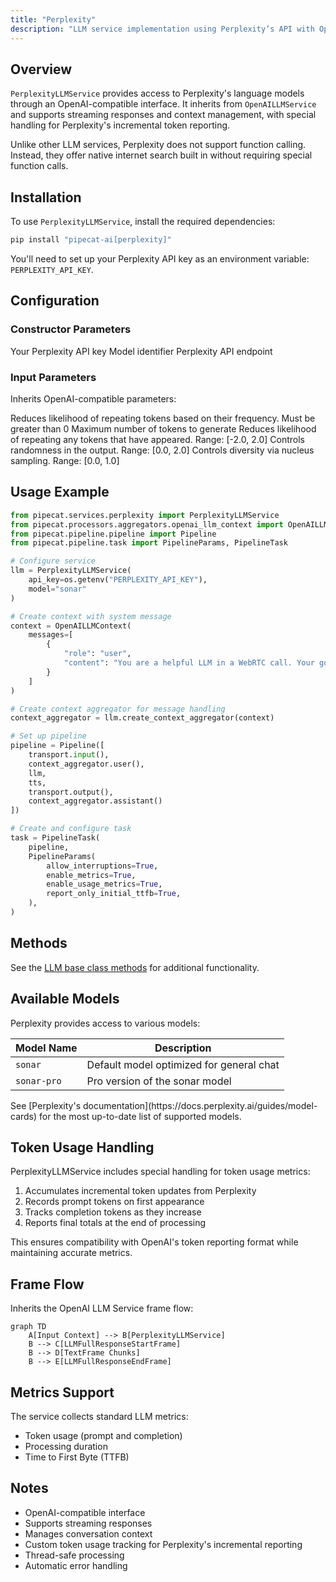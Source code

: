 ```yaml
---
title: "Perplexity"
description: "LLM service implementation using Perplexity’s API with OpenAI-compatible interface"
---
```


## Overview

`PerplexityLLMService` provides access to Perplexity's language models through an OpenAI-compatible interface. It inherits from `OpenAILLMService` and supports streaming responses and context management, with special handling for Perplexity's incremental token reporting.

<Note>
  Unlike other LLM services, Perplexity does not support function calling.
  Instead, they offer native internet search built in without requiring special
  function calls.
</Note>

## Installation

To use `PerplexityLLMService`, install the required dependencies:

```bash
pip install "pipecat-ai[perplexity]"
```

You'll need to set up your Perplexity API key as an environment variable: `PERPLEXITY_API_KEY`.

## Configuration

### Constructor Parameters

<ParamField path="api_key" type="str" required>
  Your Perplexity API key
</ParamField>

<ParamField path="model" type="str" default="sonar">
  Model identifier
</ParamField>

<ParamField path="base_url" type="str" default="https://api.perplexity.ai">
  Perplexity API endpoint
</ParamField>

### Input Parameters

Inherits OpenAI-compatible parameters:

<ParamField path="frequency_penalty" type="Optional[float]">
  Reduces likelihood of repeating tokens based on their frequency. Must be
  greater than 0
</ParamField>

<ParamField path="max_tokens" type="Optional[int]">
  Maximum number of tokens to generate
</ParamField>

<ParamField path="presence_penalty" type="Optional[float]">
  Reduces likelihood of repeating any tokens that have appeared. Range: [-2.0,
  2.0]
</ParamField>

<ParamField path="temperature" type="Optional[float]">
  Controls randomness in the output. Range: [0.0, 2.0]
</ParamField>

<ParamField path="top_p" type="Optional[float]">
  Controls diversity via nucleus sampling. Range: [0.0, 1.0]
</ParamField>

## Usage Example

```python
from pipecat.services.perplexity import PerplexityLLMService
from pipecat.processors.aggregators.openai_llm_context import OpenAILLMContext
from pipecat.pipeline.pipeline import Pipeline
from pipecat.pipeline.task import PipelineParams, PipelineTask

# Configure service
llm = PerplexityLLMService(
    api_key=os.getenv("PERPLEXITY_API_KEY"),
    model="sonar"
)

# Create context with system message
context = OpenAILLMContext(
    messages=[
        {
            "role": "user",
            "content": "You are a helpful LLM in a WebRTC call. Your goal is to demonstrate your capabilities in a succinct way. Your output will be converted to audio so don't include special characters in your answers."
        }
    ]
)

# Create context aggregator for message handling
context_aggregator = llm.create_context_aggregator(context)

# Set up pipeline
pipeline = Pipeline([
    transport.input(),
    context_aggregator.user(),
    llm,
    tts,
    transport.output(),
    context_aggregator.assistant()
])

# Create and configure task
task = PipelineTask(
    pipeline,
    PipelineParams(
        allow_interruptions=True,
        enable_metrics=True,
        enable_usage_metrics=True,
        report_only_initial_ttfb=True,
    ),
)
```

## Methods

See the [LLM base class methods](/server/base-classes/llm#methods) for additional functionality.

## Available Models

Perplexity provides access to various models:

| Model Name  | Description                              |
| ----------- | ---------------------------------------- |
| `sonar`     | Default model optimized for general chat |
| `sonar-pro` | Pro version of the sonar model           |

<Note>
  See [Perplexity's
  documentation](https://docs.perplexity.ai/guides/model-cards) for the most
  up-to-date list of supported models.
</Note>

## Token Usage Handling

PerplexityLLMService includes special handling for token usage metrics:

1. Accumulates incremental token updates from Perplexity
2. Records prompt tokens on first appearance
3. Tracks completion tokens as they increase
4. Reports final totals at the end of processing

This ensures compatibility with OpenAI's token reporting format while maintaining accurate metrics.

## Frame Flow

Inherits the OpenAI LLM Service frame flow:

```mermaid
graph TD
    A[Input Context] --> B[PerplexityLLMService]
    B --> C[LLMFullResponseStartFrame]
    B --> D[TextFrame Chunks]
    B --> E[LLMFullResponseEndFrame]
```

## Metrics Support

The service collects standard LLM metrics:

- Token usage (prompt and completion)
- Processing duration
- Time to First Byte (TTFB)

## Notes

- OpenAI-compatible interface
- Supports streaming responses
- Manages conversation context
- Custom token usage tracking for Perplexity's incremental reporting
- Thread-safe processing
- Automatic error handling
